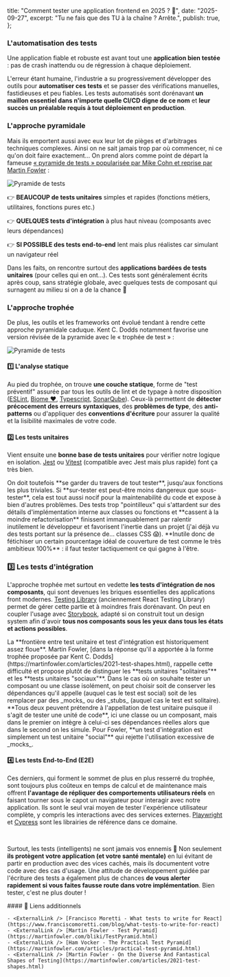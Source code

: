 
  title: "Comment tester une application frontend en 2025 ? 🧪",
  date: "2025-09-27",
  excerpt: "Tu ne fais que des TU à la chaîne ? Arrête.",
  publish: true,
};

### L'automatisation des tests

Une application fiable et robuste est avant tout une **application bien testée** : pas de crash inattendu ou de régression à chaque déploiement. 

L'erreur étant humaine, l'industrie a su progressivement développer des outils pour **automatiser ces tests** et se passer des vérifications manuelles, fastidieuses et peu fiables. Les tests automatisés sont dorénavant **un maillon essentiel dans n'importe quelle CI/CD digne de ce nom** et **leur succès un préalable requis à tout déploiement en production**. 

### L'approche pyramidale

Mais ils emportent aussi avec eux leur lot de pièges et d'arbitrages techniques complexes. Ainsi on ne sait jamais trop par où commencer, ni ce qu'on doit faire exactement... On prend alors comme point de départ la fameuse [« pyramide de tests » popularisée par Mike Cohn et reprise par Martin Fowler](https://martinfowler.com/articles/practical-test-pyramid.html) :

<Image src={Pyramid} alt="Pyramide de tests" className="w-[80%] mx-auto my-12" />

👉 **BEAUCOUP de tests unitaires** simples et rapides (fonctions métiers, utilitaires, fonctions pures etc.)

👉 **QUELQUES tests d'intégration** à plus haut niveau (composants avec leurs dépendances)

👉 **SI POSSIBLE des tests end-to-end** lent mais plus réalistes car simulant un navigateur réel



Dans les faits, on rencontre surtout des **applications bardées de tests unitaires** (pour celles qui en ont...). Ces tests sont généralement écrits après coup, sans stratégie globale, avec quelques tests de composant qui surnagent au milieu si on a de la chance 🫠

### L'approche trophée

De plus, les outils et les frameworks ont évolué tendant à rendre cette approche pyramidale caduque. Kent C. Dodds notamment favorise une version révisée de la pyramide avec le « trophée de test » :

<Image src={Comparison} alt="Pyramide de tests" className="w-[80%] mx-auto my-8" />

#### 1️⃣ L'analyse statique

Au pied du trophée, on trouve **une couche statique**, forme de "test préventif" assurée par tous les outils de lint et de typage à notre disposition ([ESLint](https://eslint.org), [Biome ❤️](https://biomejs.dev), [Typescript](https://www.typescriptlang.org), [SonarQube](https://www.sonarsource.com/sem/products/sonarqube)). Ceux-là permettent de **détecter précocement des erreurs syntaxiques**, des **problèmes de type**, des **anti-patterns** ou d'appliquer des **conventions d'écriture** pour assurer la qualité et la lisibilité maximales de votre code.

#### 2️⃣ Les tests unitaires

Vient ensuite une **bonne base de tests unitaires** pour vérifier notre logique en isolation. [Jest](https://jestjs.io) ou [Vitest](https://vitest.dev) (compatible avec Jest mais plus rapide) font ça très bien. 

<InformationBanner status="warning">
On doit toutefois **se garder du travers de tout tester**, jusqu'aux fonctions les plus triviales. Si **sur-tester est peut-être moins dangereux que sous-tester**, cela est tout aussi nocif pour la maintenabilité du code et expose à bien d'autres problèmes. Des tests trop "pointilleux" qui s'attardent sur des détails d'implémentation interne aux classes ou fonctions et **cassent à la moindre refactorisation** finissent immanquablement par ralentir inutilement le développeur et favorisent l'inertie dans un projet (j'ai déjà vu des tests portant sur la présence de... classes CSS 😱). **Inutile donc de fétichiser un certain pourcentage idéal de couverture de test comme le très ambitieux 100%** : il faut tester tactiquement ce qui gagne à l'être.
</InformationBanner>

### 3️⃣ Les tests d'intégration

L'approche trophée met surtout en vedette **les tests d'intégration de nos composants**, qui sont devenues les briques essentielles des applications front modernes. [Testing Library](https://testing-library.com) (anciennement React Testing Library) permet de gérer cette partie et à moindres frais dorénavant. On peut en coupler l'usage avec [Storybook](https://storybook.js.org), adapté si on construit tout un design system afin d'avoir **tous nos composants sous les yeux dans tous les états et actions possibles**.

<InformationBanner>
  La **frontière entre test unitaire et test d'intégration est historiquement assez floue**. Martin Fowler, [dans la réponse qu'il a apportée à la forme trophée proposée par Kent C. Dodds](https://martinfowler.com/articles/2021-test-shapes.html), rappelle cette difficulté et propose plutôt de distinguer les **tests unitaires "solitaires"** et les **tests unitaires "sociaux"**. Dans le cas où on souhaite tester un composant ou une classe isolément, on peut choisir soit de conserver les dépendances qu'il appelle (auquel cas le test est social) soit de les remplacer par des _mocks_ ou des _stubs_ (auquel cas le test est solitaire). **Tous deux peuvent prétendre à l'appellation de test unitaire puisque il s'agit de tester une unité de code**, ici une classe ou un composant, mais dans le premier on intègre à celui-ci ses dépendances réelles alors que dans le second on les simule. Pour Fowler, **un test d'intégration est simplement un test unitaire "social"** qui rejette l'utilisation excessive de _mocks_.
</InformationBanner>

#### 4️⃣ Les tests End-to-End (E2E)

Ces derniers, qui forment le sommet de plus en plus resserré du trophée, sont toujours plus coûteux en temps de calcul et de maintenance mais offrent **l'avantage de répliquer des comportements utilisateurs réels** en faisant tourner sous le capot un navigateur pour interagir avec notre application. Ils sont le seul vrai moyen de tester l'expérience utilisateur complète, y compris les interactions avec des services externes. [Playwright](https://playwright.dev) et [Cypress](https://www.cypress.io) sont les librairies de référence dans ce domaine.

<br/>

Surtout, les tests (intelligents) ne sont jamais vos ennemis 🤗 Non seulement **ils protègent votre application (et votre santé mentale)** en lui évitant de partir en production avec des vices cachés, mais ils documentent votre code avec des cas d'usage. Une attitude de développement guidée par l'écriture des tests a également plus de chances **de vous alerter rapidement si vous faites fausse route dans votre implémentation**. Bien tester, c'est ne plus douter !

<div className="useful-links">
    #### 🔗 Liens additionnels

    - <ExternalLink /> [Francisco Moretti - What tests to write for React](https://www.franciscomoretti.com/blog/what-tests-to-write-for-react)
    - <ExternalLink /> [Martin Fowler - Test Pyramid](https://martinfowler.com/bliki/TestPyramid.html)
    - <ExternalLink /> [Ham Vocker - The Practical Test Pyramid](https://martinfowler.com/articles/practical-test-pyramid.html)
    - <ExternalLink /> [Martin Fowler - On the Diverse And Fantastical Shapes of Testing](https://martinfowler.com/articles/2021-test-shapes.html)
</div>